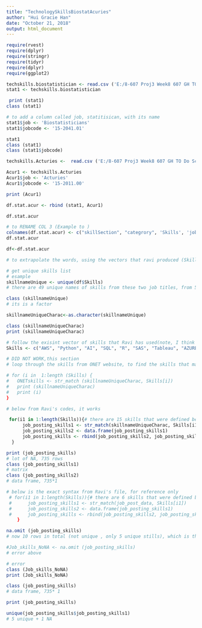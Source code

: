 ---
title: "TechnologySkillsBiostatAcuries"
author: "Hui Gracie Han"
date: "October 21, 2018"
output: html_document
---


```{r}
require(rvest)
require(dplyr)
require(stringr)
require(tidyr)
require(dplyr)
require(ggplot2)
```

```{r}
techskills.biostatistician <- read.csv ('E:/8-607 Proj3 Week8 607 GH TO Do Scraping WebPage/GH-Technology Skills Downloaded/technology_skills_15-2041-01.csv')
stat1 <- techskills.biostatistician
```

```{r}
 print (stat1)
class (stat1)
```
```{r}
# to add a column called job, statitisican, with its name
stat1$job <- 'Biostatisticians'
stat1$jobcode <- '15-2041.01'

stat1
class (stat1)
class (stat1$jobcode)

```
```{r}
techskills.Acturies <-  read.csv ('E:/8-607 Proj3 Week8 607 GH TO Do Scraping WebPage/GH-Technology Skills Downloaded/technology_skills_15-2011-00.csv')

Acur1 <- techskills.Acturies
Acur1$job <- 'Acturies'
Acur1$jobcode <- '15-2011.00'

```

```{r}
print (Acur1)
```
```{r}
df.stat.acur <- rbind (stat1, Acur1)
```

```{r}
df.stat.acur
```

```{r}
# to RENAME COL 3 (Example to )
colnames(df.stat.acur) <- c("skillSection", "categrory", 'Skills', 'job', 'jobcode')
df.stat.acur

df<-df.stat.acur

```

```{r}
# to extrapolate the words, using the vectors that ravi produced (Skills)

# get unique skills list
# esample
skillnameUnique <- unique(df$Skills)
# there are 49 unique names of skills from these two job titles, from 58 rows
```


```{r}
class (skillnameUnique)
# its is a factor
```

```{r}
skillnameUniqueCharac<-as.character(skillnameUnique)
```


```{r}
class (skillnameUniqueCharac)
print (skillnameUniqueCharac)
```
```{r}
# follow the exisint vector of skills that Ravi has used(note, I think we should edit it later and expand it, this list is not very complete)
Skills <- c("AWS", "Python", "AI", "SQL", "R", "SAS", "Tableau", "AZURE", "SparkML", "Shiny", "Spark", "Hadoop", "Machine Learning", "Probability", "Statistics")
```

```{r}
# DID NOT WORK,this section
# loop through the skills from ONET website, to find the skills that matches the SKILLS vector above

# for (i in  1:length (Skills) {
#   ONETskills <- str_match (skillnameUniqueCharac, Skills[i])
#   print (skillnameUniqueCharac)
#   print (i)
}

```
```{r}
# below from Ravi's codes, it works 

 for(i1 in 1:length(Skills)){# there are 15 skills that were defined before (see line#)
      job_posting_skills1 <- str_match(skillnameUniqueCharac, Skills[i1]) # only this is changed
      job_posting_skills2 <- data.frame(job_posting_skills1)
      job_posting_skills <- rbind(job_posting_skills2, job_posting_skills)
  }
```

```{r}
print (job_posting_skills)
# lot of NA, 735 rows
class (job_posting_skills1)
# matrix
class (job_posting_skills2)
# data frame, 735*1
```
```{r}
# below is the exact syntax from Ravi's file, for reference only
 # for(i1 in 1:length(Skills)){# there are 6 skills that were defined before (see line#)
 #      job_posting_skills1 <- str_match(job_post_data, Skills[i1])
 #      job_posting_skills2 <- data.frame(job_posting_skills1)
 #      job_posting_skills <- rbind(job_posting_skills2, job_posting_skills)
    }
```

```{r}
na.omit (job_posting_skills)
# now 10 rows in total (not unique , only 5 unique stills), which is the skills that are in the ONET site, but also from Ravi's skills vector

#Job_skills_NoNA <- na.omit (job_posting_skills)
# error above
```

```{r}
# error
class (Job_skills_NoNA)
print (Job_skills_NoNA)
```
```{r}
class (job_posting_skills)
# data frame, 735* 1

print (job_posting_skills)
```
```{r}
unique(job_posting_skills$job_posting_skills1)
# 5 unique + 1 NA
```

<!-- ```{r} -->
<!-- # to make the row to column, using dplyr -->

<!-- ``` -->

